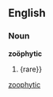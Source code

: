 ==English==

===Noun===
'''zoöphytic'''

# {rare}} {{alternative spelling of|[[zoophytic]]}}

[[Category:English words spelled with diacritics|zoophytic]]